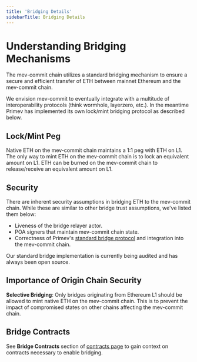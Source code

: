 ```yaml
---
title: 'Bridging Details'
sidebarTitle: Bridging Details
---
```


# Understanding Bridging Mechanisms

The mev-commit chain utilizes a standard bridging mechanism to ensure a secure and efficient transfer of ETH between mainnet Ethereum and the mev-commit chain.

We envision mev-commit to eventually integrate with a multitude of interoperability protocols (think wormhole, layerzero, etc.). In the meantime Primev has implemented its own lock/mint bridging protocol as described below.

## Lock/Mint Peg

Native ETH on the mev-commit chain maintains a 1:1 peg with ETH on L1. The only way to mint ETH on the mev-commit chain is to lock an equivalent amount on L1. ETH can be burned on the mev-commit chain to release/receive an equivalent amount on L1.

## Security 

There are inherent security assumptions in bridging ETH to the mev-commit chain. While these are similar to other bridge trust assumptions, we've listed them below:

- Liveness of the bridge relayer actor.
- POA signers that maintain mev-commit chain state.
- Correctness of Primev's [standard bridge protocol](https://github.com/primev/mev-commit-bridge/tree/main/standard/bridge-v1) and integration into the mev-commit chain.

Our standard bridge implementation is currently being audited and has always been open source.

## **Importance of Origin Chain Security**

**Selective Bridging**: Only bridges originating from Ethereum L1 should be allowed to mint native ETH on the mev-commit chain. This is to prevent the impact of compromised states on other chains affecting the mev-commit chain.

## Bridge Contracts

See **Bridge Contracts** section of [contracts page](/developers/contracts) to gain context on contracts necessary to enable bridging.

